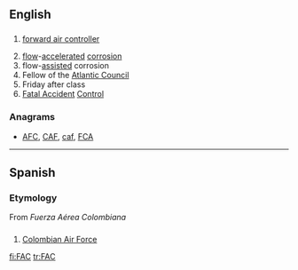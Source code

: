 {{also|fac}}
==English==

==={{initialism|en}}===
{{head|en}}

# {{context|military|aviation|lang=en}} [[forward air controller]]
# [[flow]]-[[accelerated]] [[corrosion]]
# flow-[[assisted]] corrosion
# Fellow of the [[Atlantic Council]]
# Friday after class
# [[Fatal Accident]] [[Control]]

===Anagrams===
* [[AFC#English|AFC]], [[CAF#English|CAF]], [[caf#English|caf]], [[FCA#English|FCA]]

----
==Spanish==

===Etymology===
From ''Fuerza Aérea Colombiana''

==={{initialism|es}}===
{{head|es}}

# [[w:Colombian Air Force|Colombian Air Force]]

[[fi:FAC]]
[[tr:FAC]]